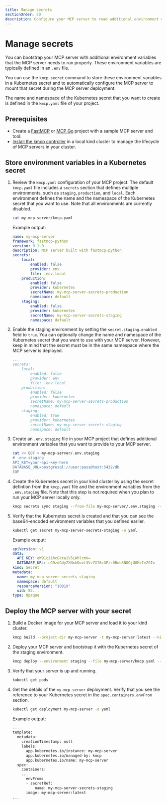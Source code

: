 ```yaml
---
title: Manage secrets
sectionOrder: 50
description: Configure your MCP server to read additional environment variables from a Kubernetes secret. 
---
```


# Manage secrets

You can bootstrap your MCP server with additional environment variables that the MCP server needs to run properly. These environment variables are typically defined in an `.env` file.  

You can use the `kmcp secret` command to store these environment variables in a Kubernetes secret and to automatically configure the MCP server to mount that secret during the MCP server deployment. 

The name and namespace of the Kubernetes secret that you want to create is defined in the `kmcp.yaml` file of your project. 

## Prerequisites

- Create a [FastMCP](/docs/kmcp/develop/fastmcp-python) or [MCP Go](/docs/kmcp/develop/mcp-go) project with a sample MCP server and tool. 
- [Install the kmcp controller](/docs/kmcp/deploy/install-controller) in a local kind cluster to manage the lifecycle of MCP servers in your cluster. 

## Store environment variables in a Kubernetes secret

1. Review the `kmcp.yaml` configuration of your MCP project. The default `kmcp.yaml` file includes a `secrets` section that defines multiple environments, such as `staging`, `production`, and `local`. Each environment defines the name and the namespace of the Kubernetes secret that you want to use. Note that all environments are currently disabled. 
   ```sh
   cat my-mcp-server/kmcp.yaml
   ```
   
   Example output:
   ```yaml
   name: my-mcp-server
   framework: fastmcp-python
   version: 0.1.0
   description: MCP server built with fastmcp-python
   secrets:
       local:
           enabled: false
           provider: env
           file: .env.local
       production:
           enabled: false
           provider: kubernetes
           secretName: my-mcp-server-secrets-production
           namespace: default
       staging:
           enabled: false
           provider: kubernetes
           secretName: my-mcp-server-secrets-staging
           namespace: default
   ```

2. Enable the staging environment by setting the `secret.staging.enabled` field to `true`. You can optionally change the name and namespace of the Kubernetes secret that you want to use with your MCP server. However, keep in mind that the secret must be in the same namespace where the MCP server is deployed. 
   ```yaml
   ...
   secrets:
       local:
           enabled: false
           provider: env
           file: .env.local
       production:
           enabled: false
           provider: kubernetes
           secretName: my-mcp-server-secrets-production
           namespace: default
       staging:
           enabled: true
           provider: kubernetes
           secretName: my-mcp-server-secrets-staging
           namespace: default
   ```

3. Create an `.env.staging` file in your MCP project that defines additional environment variables that you want to provide to your MCP server. 
   ```sh
   cat << EOF > my-mcp-server/.env.staging
   # .env.staging
   API_KEY=your-api-key-here
   DATABASE_URL=postgresql://user:pass@host:5432/db
   EOF
   ```

4. Create the Kubernetes secret in your kind cluster by using the secret defintion from the `kmcp.yaml` file and the environment variables from the `.env.staging` file. Note that this step is not required when you plan to run your MCP server locally only. 
   ```sh
   kmcp secrets sync staging --from-file my-mcp-server/.env.staging --project-dir my-mcp-server
   ```

5. Verify that the Kubernetes secret is created and that you can see the base64-encoded environment variables that you defined earlier. 
   ```sh
   kubectl get secret my-mcp-server-secrets-staging -o yaml
   ```
   
   Example output: 
   ```yaml
   apiVersion: v1
   data:
     API_KEY: eW91ci1hcGkta2V5LWhlcmU=
     DATABASE_URL: cG9zdGdyZXNxbDovL3VzZXI6cGFzc0Bob3N0OjU0MzIvZGI=
   kind: Secret
   metadata:
     name: my-mcp-server-secrets-staging
     namespace: default
     resourceVersion: "10819"
     uid: 85...
   type: Opaque
   ```
   
## Deploy the MCP server with your secret

1. Build a Docker image for your MCP server and load it to your kind cluster.
   ```sh
   kmcp build --project-dir my-mcp-server -t my-mcp-server:latest --kind-load-cluster kind
   ```

2. Deploy your MCP server and bootstrap it with the Kubernetes secret of the staging environment. 
   ```sh
   kmcp deploy --environment staging --file my-mcp-server/kmcp.yaml --no-inspector --image my-mcp-server:latest
   ```

3. Verify that your server is up and running. 
   ```sh
   kubectl get pods
   ```

4. Get the details of the `my-mcp-server` deployment. Verify that you see the reference to your Kubernetes secret in the `spec.containers.envFrom` section. 
   ```sh
   kubectl get deployment my-mcp-server -o yaml
   ```
   
   Example output: 
   ```sh
   ...
   template:
     metadata:
       creationTimestamp: null
       labels:
         app.kubernetes.io/instance: my-mcp-server
         app.kubernetes.io/managed-by: kmcp
         app.kubernetes.io/name: my-mcp-server
     spec:
       containers:
       ...
         envFrom:
         - secretRef:
             name: my-mcp-server-secrets-staging
         image: my-mcp-server:latest
   ...
   ```


